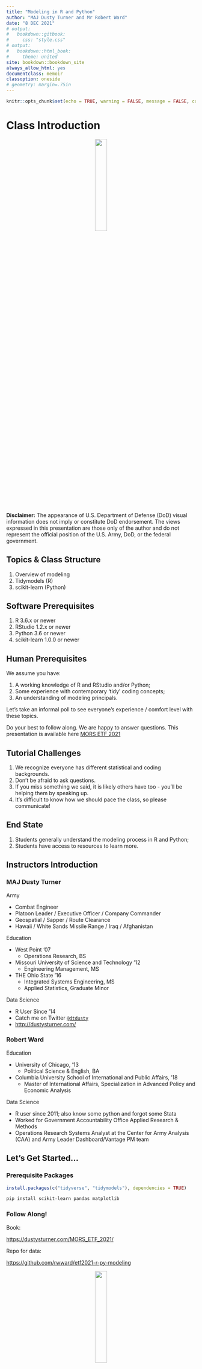 ```yaml
---
title: "Modeling in R and Python"
author: "MAJ Dusty Turner and Mr Robert Ward"
date: "8 DEC 2021"
# output: 
#   bookdown::gitbook:
#     css: "style.css"
# output:
#   bookdown::html_book:
#     theme: united
site: bookdown::bookdown_site
always_allow_html: yes
documentclass: memoir
classoption: oneside
# geometry: margin=.75in
---
```


```r
knitr::opts_chunk$set(echo = TRUE, warning = FALSE, message = FALSE, cache = FALSE)
```

# Class Introduction

<center>
![](img/caa_seal.png){ width=25% }
</center>


**Disclaimer:**  The appearance of U.S. Department of Defense (DoD) visual information does not imply or constitute DoD endorsement.  The views expressed in this presentation are those only of the author and do not represent the official position of the U.S. Army, DoD, or the federal government.

<!-- #### need to add the following things -->
<!-- 1. link for this book -->
<!-- 2. do we need to have students pip install anything -->
<!-- 3. Is there a python version we need to have people install? -->

## Topics & Class Structure

1. Overview of modeling
2. Tidymodels (R)  
3. scikit-learn (Python)

## Software Prerequisites

1. R 3.6.x or newer
2. RStudio 1.2.x or newer
3. Python 3.6 or newer
4. scikit-learn 1.0.0 or newer

## Human Prerequisites

We assume you have:

1. A working knowledge of R and RStudio and/or Python;
2. Some experience with contemporary 'tidy' coding concepts;
3. An understanding of modeling principals. 

Let's take an informal poll to see everyone's experience / comfort level with these topics.

Do your best to follow along.  We are happy to answer questions.  This presentation is available here  [MORS ETF  2021](https://dustysturner.com/MORS_ETF_2021/)

## Tutorial Challenges

1. We recognize everyone has different statistical and coding backgrounds.
2. Don't be afraid to ask questions.
3. If you miss something we said, it is likely others have too - you'll be helping them by speaking up.
4. It's difficult to know how we should pace the class, so please communicate!

## End State

1. Students generally understand the modeling process in R and Python;
2. Students have access to resources to learn more.

## Instructors Introduction

### MAJ Dusty Turner

Army 

- Combat Engineer
- Platoon Leader / Executive Officer / Company Commander
- Geospatial / Sapper / Route Clearance
- Hawaii / White Sands Missile Range / Iraq / Afghanistan

Education

- West Point '07
  - Operations Research, BS
- Missouri University of Science and Technology '12
  - Engineering Management, MS
- THE Ohio State '16
  - Integrated Systems Engineering, MS
  - Applied Statistics, Graduate Minor

Data Science

- R User Since '14
- Catch me on Twitter [`@dtdusty`](http://www.twitter.com/dtdusty)
- <http://dustysturner.com/>

### Robert Ward

Education

- University of Chicago, '13
  - Political Science & English, BA
- Columbia University School of International and Public Affairs, '18
  - Master of International Affairs, Specialization in Advanced Policy and Economic Analysis
  
Data Science

- R user since 2011; also know some python and forgot some Stata
- Worked for Government Accountability Office Applied Research & Methods
- Operations Research Systems Analyst at the Center for Army Analysis (CAA) and Army Leader Dashboard/Vantage PM team


## Let's Get Started...

### Prerequisite Packages

```r
install.packages(c("tidyverse", "tidymodels"), dependencies = TRUE)
```


```python
pip install scikit-learn pandas matplotlib
```

### Follow Along!

Book:

[https://dustysturner.com/MORS_ETF_2021/](https://dustysturner.com/MORS_ETF_2021/)

Repo for data:

[https://github.com/rwward/etf2021-r-py-modeling](https://github.com/rwward/etf2021-r-py-modeling)

<center>
![](img/ETF_QR.png){ width=25% }
</center>

